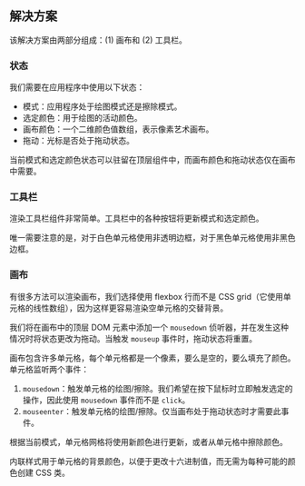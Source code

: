 ## 解决方案

该解决方案由两部分组成：(1) 画布和 (2) 工具栏。

### 状态

我们需要在应用程序中使用以下状态：

* 模式：应用程序处于绘图模式还是擦除模式。
* 选定颜色：用于绘图的活动颜色。
* 画布颜色：一个二维颜色值数组，表示像素艺术画布。
* 拖动：光标是否处于拖动状态。

当前模式和选定颜色状态可以驻留在顶层组件中，而画布颜色和拖动状态仅在画布中需要。

### 工具栏

渲染工具栏组件非常简单。工具栏中的各种按钮将更新模式和选定颜色。

唯一需要注意的是，对于白色单元格使用非透明边框，对于黑色单元格使用非黑色边框。

### 画布

有很多方法可以渲染画布，我们选择使用 flexbox 行而不是 CSS grid（它使用单元格的线性数组），因为这样更容易渲染空单元格的交替背景。

我们将在画布中的顶层 DOM 元素中添加一个 `mousedown` 侦听器，并在发生这种情况时将状态更改为拖动。当触发 `mouseup` 事件时，拖动状态将重置。

画布包含许多单元格，每个单元格都是一个像素，要么是空的，要么填充了颜色。单元格监听两个事件：

1. `mousedown`：触发单元格的绘图/擦除。我们希望在按下鼠标时立即触发选定的操作，因此使用 `mousedown` 事件而不是 `click`。
2. `mouseenter`：触发单元格的绘图/擦除。仅当画布处于拖动状态时才需要此事件。

根据当前模式，单元格网格将使用新颜色进行更新，或者从单元格中擦除颜色。

内联样式用于单元格的背景颜色，以便于更改十六进制值，而无需为每种可能的颜色创建 CSS 类。
